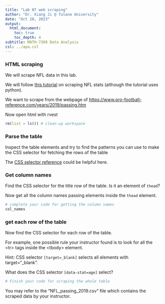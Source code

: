 ```yaml
---
title: "Lab 07 web scraping"
author: "Dr. Xiang Ji @ Tulane University"
date: "Oct 20, 2023"
output:
  html_document:
    toc: true
    toc_depth: 4  
subtitle: MATH-7360 Data Analysis
csl: ../apa.csl
---
```


### HTML scraping

We will scrape NFL data in this lab.

We will follow [this tutorial](https://towardsdatascience.com/scraping-nfl-stats-to-compare-quarterback-efficiencies-4989642e02fe) on scraping NFL stats (although the tutorial uses python).

We want to scrape from the webpage of [https://www.pro-football-reference.com/years/2019/passing.htm](https://www.pro-football-reference.com/years/2019/passing.htm)

Now open html with rvest

```r
rm(list = ls()) # clean-up workspace
```

### Parse the table

Inspect the table elements and try to find the patterns you can use to make the CSS selector for fetching the rows of the table


The [CSS selector reference](https://www.w3schools.com/cssref/css_selectors.asp) could be helpful here.

### Get column names

Find the CSS selector for the title row of the table.  Is it an element of `thead`?

Now get all the column names passing elements inside the `thead` element.

```r
# complete your code for getting the column names
col_names
```

### get each row of the table

Now find the CSS selector for each row of the table.

For example, one possible rule your instructor found is to look for all the \<tr\> tags inside the \<tbody\> element.

Hint: CSS selector `[target=_blank]` selects all elements with target="_blank".

What does the CSS selector `[data-stat=age]` select?


```r

# Finish your code for scraping the whole table

```

You may refer to the "NFL_passing_2019.csv" file which contains the scraped data by your instructor.
